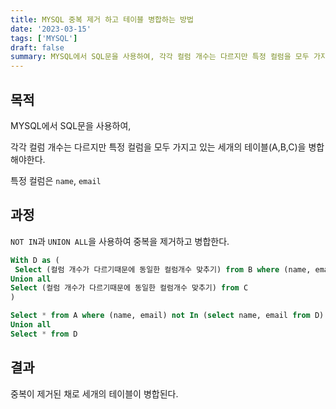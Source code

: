 ```yaml
---
title: MYSQL 중복 제거 하고 테이블 병합하는 방법
date: '2023-03-15'
tags: ['MYSQL']
draft: false
summary: MYSQL에서 SQL문을 사용하여, 각각 컬럼 개수는 다르지만 특정 컬럼을 모두 가지고 있는 세개의 테이블(A,B,C)을 병합해야한다.
---
```


## 목적
MYSQL에서 SQL문을 사용하여,

각각 컬럼 개수는 다르지만 특정 컬럼을 모두 가지고 있는 세개의 테이블(A,B,C)을 병합해야한다.

특정 컬럼은 `name`, `email`

## 과정

`NOT IN`과 `UNION ALL`을 사용하여 중복을 제거하고 병합한다.
```sql
With D as (
 Select (컬럼 개수가 다르기때문에 동일한 컬럼개수 맞추기) from B where (name, email) not In (select name, email from C)
Union all
Select (컬럼 개수가 다르기때문에 동일한 컬럼개수 맞추기) from C
)

Select * from A where (name, email) not In (select name, email from D)
Union all
Select * from D
```
## 결과

중복이 제거된 채로 세개의 테이블이 병합된다.